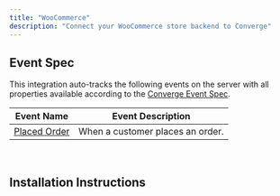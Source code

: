 ```yaml
---
title: "WooCommerce"
description: "Connect your WooCommerce store backend to Converge"
---
```


## Event Spec

This integration auto-tracks the following events on the server with all properties available according to the [Converge Event Spec](../sources/pixel#event-specification).

| Event Name                       | Event Description                |
| -------------------------------- | -------------------------------- |
| [Placed Order](../converge-spec) | When a customer places an order. |

&nbsp;

## Installation Instructions
